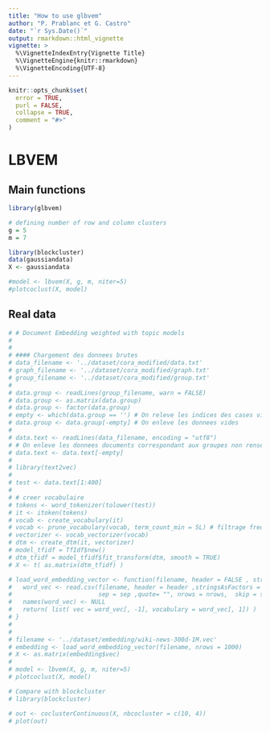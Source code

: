 ```yaml
---
title: "How to use glbvem"
author: "P. Prablanc et G. Castro"
date: "`r Sys.Date()`"
output: rmarkdown::html_vignette
vignette: >
  %\VignetteIndexEntry{Vignette Title}
  %\VignetteEngine{knitr::rmarkdown}
  %\VignetteEncoding{UTF-8}
---
```

```r
knitr::opts_chunk$set(
  error = TRUE,
  purl = FALSE,
  collapse = TRUE,
  comment = "#>"
)
```

# LBVEM

## Main functions
```r
library(glbvem)

# defining number of row and column clusters
g = 5
m = 7

library(blockcluster)
data(gaussiandata)
X <- gaussiandata

#model <- lbvem(X, g, m, niter=5)
#plotcoclust(X, model)

```


## Real data
```r
# # Document Embedding weighted with topic models
# 
# 
# #### Chargement des donnees brutes
# data_filename <- '../dataset/cora_modified/data.txt'
# graph_filename <- '../dataset/cora_modified/graph.txt'
# group_filename <- '../dataset/cora_modified/group.txt'
#
# data.group <- readLines(group_filename, warn = FALSE)
# data.group <- as.matrix(data.group)
# data.group <- factor(data.group)
# empty <- which(data.group == '') # On releve les indices des cases vides
# data.group <- data.group[-empty] # On enleve les donnees vides
#
# data.text <- readLines(data_filename, encoding = "utf8")
# # On enleve les donnees documents correspondant aux groupes non renseignes
# data.text <- data.text[-empty]
#
# library(text2vec)
#
# test <- data.text[1:400]
#
# # creer vocabulaire
# tokens <- word_tokenizer(tolower(test))
# it <- itoken(tokens)
# vocab <- create_vocabulary(it)
# vocab <- prune_vocabulary(vocab, term_count_min = 5L) # filtrage freq(mot) < 5
# vectorizer <- vocab_vectorizer(vocab)
# dtm <- create_dtm(it, vectorizer)
# model_tfidf = TfIdf$new()
# dtm_tfidf = model_tfidf$fit_transform(dtm, smooth = TRUE)
# X <- t( as.matrix(dtm_tfidf) )

# load_word_embedding_vector <- function(filename, header = FALSE , stringsAsFactors = FALSE, sep = " "  ,quote= "", nrows = 50000, skip = 1){
#   word_vec <- read.csv(filename, header = header ,stringsAsFactors = FALSE,
#                        sep = sep ,quote= "", nrows = nrows,  skip = skip)
#   names(word_vec) <- NULL
#   return( list( vec = word_vec[, -1], vocabulary = word_vec[, 1]) )
# }
#
#
# filename <- '../dataset/embedding/wiki-news-300d-1M.vec'
# embedding <- load_word_embedding_vector(filename, nrows = 1000)
# X <- as.matrix(embedding$vec)
#
# model <- lbvem(X, g, m, niter=5)
# plotcoclust(X, model)

# Compare with blockcluster
# library(blockcluster)

# out <- coclusterContinuous(X, nbcocluster = c(10, 4))
# plot(out)




```

